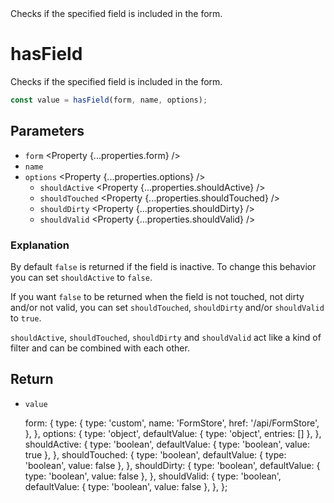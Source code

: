 
<Title>hasField</Title>
<Description>
  Checks if the specified field is included in the form.
</Description>

# hasField

Checks if the specified field is included in the form.

```ts
const value = hasField(form, name, options);
```

## Parameters

- `form` <Property {...properties.form} />
- `name` <Property type="string" />
- `options` <Property {...properties.options} />
  - `shouldActive` <Property {...properties.shouldActive} />
  - `shouldTouched` <Property {...properties.shouldTouched} />
  - `shouldDirty` <Property {...properties.shouldDirty} />
  - `shouldValid` <Property {...properties.shouldValid} />

### Explanation

By default `false` is returned if the field is inactive. To change this behavior you can set `shouldActive` to `false`.

If you want `false` to be returned when the field is not touched, not dirty and/or not valid, you can set `shouldTouched`, `shouldDirty` and/or `shouldValid` to `true`.

`shouldActive`, `shouldTouched`, `shouldDirty` and `shouldValid` act like a kind of filter and can be combined with each other.

## Return

- `value` <Property type="boolean" />

  form: {
    type: {
      type: 'custom',
      name: 'FormStore',
      href: '/api/FormStore',
    },
  },
  options: {
    type: 'object',
    defaultValue: { type: 'object', entries: [] },
  },
  shouldActive: {
    type: 'boolean',
    defaultValue: { type: 'boolean', value: true },
  },
  shouldTouched: {
    type: 'boolean',
    defaultValue: { type: 'boolean', value: false },
  },
  shouldDirty: {
    type: 'boolean',
    defaultValue: { type: 'boolean', value: false },
  },
  shouldValid: {
    type: 'boolean',
    defaultValue: { type: 'boolean', value: false },
  },
};
